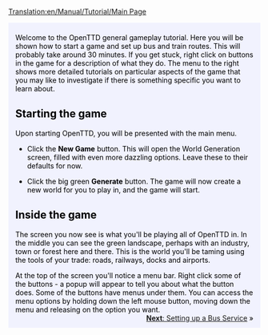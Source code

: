 [[Translation:en/Manual/Tutorial/Main Page]]

{{en/Tabs|5|1
|en/Manual/Tutorial/Main Page|1. 开始<!--
-->|en/Manual/Tutorial/Buses|2. 公路运输<!--
-->|en/Manual/Tutorial/Trains|3. 铁路运输<!--
-->|en/Manual/Tutorial/Planes|4. 飞机运输<!--
-->|en/Manual/Tutorial/Conclusion|5. 结束语}}
<div style="padding:.5em 1em 1em 1em; border-top:none; background-color:#f1f2fe; color:#000;">
{{en/教程}}
Welcome to the OpenTTD general gameplay tutorial. Here you will be shown how to start a game and set up bus and train routes.  This will probably take around 30 minutes.  If you get stuck, right click on buttons in the game for a description of what they do.  The menu to the right shows more detailed tutorials on particular aspects of the game that you may like to investigate if there is something specific you want to learn about.
==Starting the game==
{{en/Phototable|[[File:en/Manual/Main menu new game.png|Main menu]]|OpenTTD's main menu|center}}
Upon starting OpenTTD, you will be presented with the main menu. 


*Click the '''New Game''' button. This will open the World Generation screen, filled with even more dazzling options. Leave these to their defaults for now.
{{en/Phototable|[[File:en/Manual/Worldgenerationdialog.png|World Generation dialog]]|The World Generation dialog. The four images at the top allow you to change the climate. We'll leave all options the way they are for this tutorial.|center}}

*Click the big green '''Generate''' button. The game will now create a new world for you to play in, and the game will start.

==Inside the game==
{{en/Phototable|[[File:en/Manual/Tutorial/Aftergamestart.png|after the start]]|Right after the start of a new game.|right}}
The screen you now see is what you'll be playing all of OpenTTD in. In the middle you can see the green landscape, perhaps with an industry, town or forest here and there. This is the world you'll be taming using the tools of your trade: roads, railways, docks and airports. 

At the top of the screen you'll notice a menu bar. Right click some of the buttons - a popup will appear to tell you about what the button does. Some of the buttons have menus under them. You can access the menu options by holding down the left mouse button, moving down the menu and releasing on the option you want.
<br style="clear:both;">
<span style="float: right">[[en/Manual/Tutorial/Buses|'''Next''': Setting up a Bus Service]] &raquo;</span>
</div>